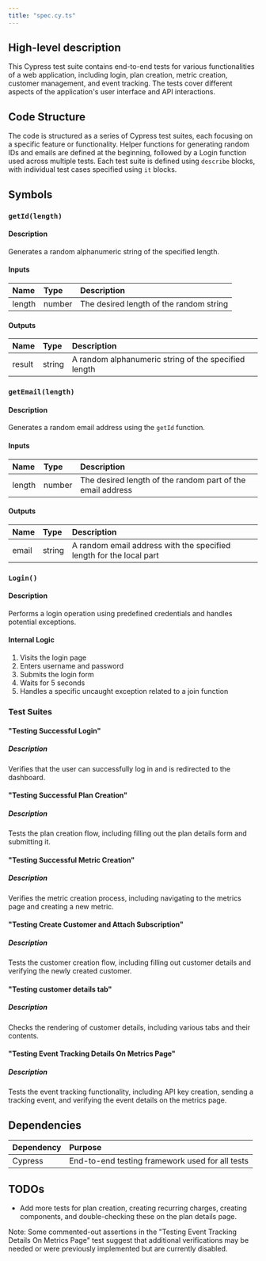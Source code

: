 ```yaml
---
title: "spec.cy.ts"
---
```


## High-level description
This Cypress test suite contains end-to-end tests for various functionalities of a web application, including login, plan creation, metric creation, customer management, and event tracking. The tests cover different aspects of the application's user interface and API interactions.

## Code Structure
The code is structured as a series of Cypress test suites, each focusing on a specific feature or functionality. Helper functions for generating random IDs and emails are defined at the beginning, followed by a Login function used across multiple tests. Each test suite is defined using `describe` blocks, with individual test cases specified using `it` blocks.

## Symbols

### `getId(length)`
#### Description
Generates a random alphanumeric string of the specified length.

#### Inputs
| Name | Type | Description |
|:-----|:-----|:------------|
| length | number | The desired length of the random string |

#### Outputs
| Name | Type | Description |
|:-----|:-----|:------------|
| result | string | A random alphanumeric string of the specified length |

### `getEmail(length)`
#### Description
Generates a random email address using the `getId` function.

#### Inputs
| Name | Type | Description |
|:-----|:-----|:------------|
| length | number | The desired length of the random part of the email address |

#### Outputs
| Name | Type | Description |
|:-----|:-----|:------------|
| email | string | A random email address with the specified length for the local part |

### `Login()`
#### Description
Performs a login operation using predefined credentials and handles potential exceptions.

#### Internal Logic
1. Visits the login page
2. Enters username and password
3. Submits the login form
4. Waits for 5 seconds
5. Handles a specific uncaught exception related to a join function

### Test Suites

#### "Testing Successful Login"
##### Description
Verifies that the user can successfully log in and is redirected to the dashboard.

#### "Testing Successful Plan Creation"
##### Description
Tests the plan creation flow, including filling out the plan details form and submitting it.

#### "Testing Successful Metric Creation"
##### Description
Verifies the metric creation process, including navigating to the metrics page and creating a new metric.

#### "Testing Create Customer and Attach Subscription"
##### Description
Tests the customer creation flow, including filling out customer details and verifying the newly created customer.

#### "Testing customer details tab"
##### Description
Checks the rendering of customer details, including various tabs and their contents.

#### "Testing Event Tracking Details On Metrics Page"
##### Description
Tests the event tracking functionality, including API key creation, sending a tracking event, and verifying the event details on the metrics page.

## Dependencies
| Dependency | Purpose |
|:-----------|:--------|
| Cypress | End-to-end testing framework used for all tests |

## TODOs
- Add more tests for plan creation, creating recurring charges, creating components, and double-checking these on the plan details page.

Note: Some commented-out assertions in the "Testing Event Tracking Details On Metrics Page" test suggest that additional verifications may be needed or were previously implemented but are currently disabled.